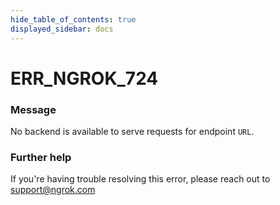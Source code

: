 ```yaml
---
hide_table_of_contents: true
displayed_sidebar: docs
---
```



# ERR_NGROK_724

### Message

No backend is available to serve requests for endpoint `URL`.

<ErrorDetails error="err_ngrok_724" />

### Further help

If you're having trouble resolving this error, please reach out to [support@ngrok.com](mailto:support@ngrok.com?subject=Help%20with%20ERR_NGROK_724)
